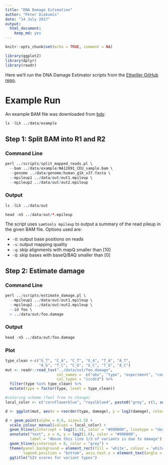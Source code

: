 ```yaml
---
title: "DNA Damage Estimation"
author: "Peter Diakumis"
date: "14 July 2017"
output: 
  html_document: 
    keep_md: yes
---
```


```r
knitr::opts_chunk$set(echo = TRUE, comment = NA)
```
```r
library(ggplot2)
library(dplyr)
library(readr)
```

Here we'll run the DNA Damage Estimator scripts from the
[Ettwiller GitHub repo](https://github.com/Ettwiller/Damage-estimator).

# Example Run
An example BAM file was downloaded from
[bds](https://github.com/vsbuffalo/bds-files/tree/master/chapter-11-alignment):

```r
ls -lLh ../data/example
```

## Step 1: Split BAM into R1 and R2

### Command Line

```r
perl ../scripts/split_mapped_reads.pl \
  --bam ../data/example/NA12891_CEU_sample.bam \
  --genome ../data/genome/human_g1k_v37.fasta \
  --mpileup1 ../data/out/out1.mpileup \
  --mpileup2 ../data/out/out2.mpileup
```

### Output

```r
ls -lLh ../data/out
```

```r
head -n5 ../data/out/*.mpileup
```

The script uses `samtools mpileup` to output a summary of the read pileup in the
given BAM file. Options used are:

* `-O`: output base positions on reads 
* `-s`: output mapping quality
* `-q`: skip alignments with mapQ smaller than [10]
* `-Q`: skip bases with baseQ/BAQ smaller than [0]


## Step 2: Estimate damage

### Command Line
```r
perl ../scripts/estimate_damage.pl \
  --mpileup1 ../data/out/out1.mpileup \
  --mpileup2 ../data/out/out2.mpileup \
  --id foo \
  > ../data/out/foo.damage
```

### Output

```r
head -n5 ../data/out/foo.damage
```

### Plot

```r
type_clean <-c("G_T", "C_A", "C_T", "G_A", "T_A", "A_T",
               "A_G", "T_C", "C_G", "G_C", "T_G", "A_C")
mut <- readr::read_tsv("../data/out/foo.damage",
                       col_names =  c("abs", "type", "experiment", "count", "family", "damage"),
                       col_types = "iccdcd") %>% 
  filter(type %in% type_clean) %>% 
  mutate(type = factor(type, level = type_clean))

#coloring scheme (feel free to change)
local_color <- c("cornflowerblue", "royalblue4", paste0("grey", c(1, seq(10, 100, 10))))

d <- ggplot(mut, aes(x = reorder(type, damage), y = log2(damage), color = experiment))

d + geom_point(alpha = 0.6, size=1.5) +
  scale_colour_manual(values = local_color) +
  geom_hline(yintercept = log2(1.5), color = "#990000", linetype = "dashed") +
  annotate("text", x = 4, y = log2(1.6), color = "#990000",
           label = "Above this line 1/3 of variants is due to damage") +
  geom_hline(yintercept = 0, color = "grey") +
  theme(panel.background = element_rect(fill = 'white', colour = 'white'), 
        legend.position = "bottom", axis.text.x = element_text(angle = 90, hjust = 1, size=11)) +
  ggtitle("GIV scores for variant types")
```

